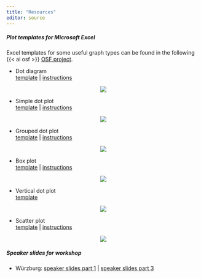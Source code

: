 ```yaml
---
title: "Resources"
editor: source
---
```



##### Plot templates for Microsoft Excel 

Excel templates for some useful graph types can be found in the following {{< ai osf >}} [OSF project](https://osf.io/v37pw). 


- Dot diagram   
[template](https://osf.io/tjsaf) | [instructions](https://osf.io/w4736)

<center><img src="files/dot_diagram.png" /></center>


- Simple dot plot   
[template](https://osf.io/4scxt) | [instructions](https://osf.io/8cg3j)

<center><img src="files/dot_plot_one.png" /></center>


- Grouped dot plot   
[template](https://osf.io/4scxt) | [instructions](https://osf.io/8cg3j)

<center><img src="files/dot_plot_two.png" /></center>


- Box plot   
[template](https://osf.io/f46aq) | [instructions](https://osf.io/t2qmy)

<center><img src="files/box_plot.png" /></center>


- Vertical dot plot   
[template](https://osf.io/w4u7m)

<center><img src="files/vertical_dot_plot.png" /></center>


- Scatter plot   
[template](https://osf.io/xajyk) | [instructions](https://osf.io/hkd4c)

<center><img src="files/scatter_plot.png" /></center>


##### Speaker slides for workshop

- Würzburg: [speaker slides part 1](resources_pages/slides_part_1-speaker.html){target="_blank"} | [speaker slides part 3](resources_pages/slides_part_3-speaker.html){target="_blank"} 
